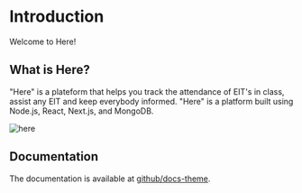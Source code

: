 # Introduction

Welcome to Here!


## What is Here?

"Here" is a plateform that helps you track the attendance of EIT's in class, assist any EIT and keep everybody informed.
"Here" is a platform built using Node.js, React, Next.js, and MongoDB.

![here](../.github/here3.png)


## Documentation

The documentation is available at [github/docs-theme](https://github.com/GOnyinye/docs-theme).
